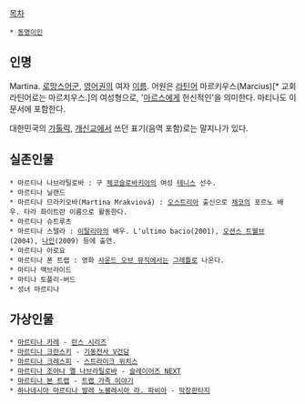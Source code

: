 [[목차]]
 * [[동명이인]]

== 인명 ==
Martina. [[로망스어군]], [[영어]]권의 여자 [[이름]]. 어원은 [[라틴어]] 마르키우스(Marcius)[* 교회 라틴어로는 마르치우스.]의 여성형으로, '[[마르스#s-1|마르스]]에게 헌신적인'을 의미한다. 마티나도 이 문서에 포함한다.

대한민국의 [[가톨릭]], [[개신교]]에서 쓰던 표기(음역 포함)로는 말지나가 있다.

== 실존인물 ==
 * 마르티나 나브라틸로바 : 구 [[체코슬로바키아]]의 여성 [[테니스]] 선수.
 * 마르티나 닐랜드
 * 마르티나 므라키오바(Martina Mrakviová) : [[오스트리아]] 출신으로 [[체코]]의 포르노 배우. 타라 화이트란 이름으로 활동한다.
 * 마르티나 슈트루츠
 * 마르티나 스텔라 : [[이탈리아]]의 배우. L'ultimo bacio(2001), [[오션스 일레븐|오션스 트웰브]](2004), [[나인(영화)|나인]](2009) 등에 출연.
 * 마르티나 아로요
 * 마르티나 폰 트랩 : 영화 [[사운드 오브 뮤직#s-2|사운드 오브 뮤직]]에서는 [[사운드 오브 뮤직/등장인물#s-2.7|그레틀]]로 나온다.
 * 마티나 맥브라이드
 * 마티나 토플리-버드
 * 성녀 마르티나

== 가상인물 ==
 * [[마르티나 카레]] - [[란스 시리즈]]
 * [[마르티나 크란스키]] - [[기동전사 V건담]]
 * [[마르티나 크레스피]] - [[스트라이크 위치스]]
 * [[마르티나 조아나 멜 나브라틸로바]] - [[슬레이어즈 NEXT]]
 * [[사운드 오브 뮤직#s-3.1.1|마르티나 본 트랩]] - [[사운드 오브 뮤직#s-3|트랩 가족 이야기]]
 * [[막장판타지#s-2.2|하나네시아 마르티나 발레 노블레시아 라. 파비아]] - [[막장판타지]]
